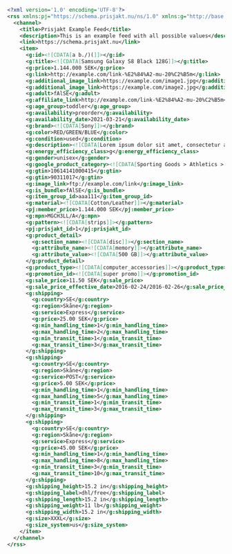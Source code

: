 ```xml
<?xml version='1.0' encoding='UTF-8'?>
<rss xmlns:pj="https://schema.prisjakt.nu/ns/1.0" xmlns:g="http://base.google.com/ns/1.0" version="3.0">
  <channel>
    <title>Prisjakt Example Feed</title>
    <description>This is an example feed with all possible values</description>
    <link>https://schema.prisjakt.nu</link>
    <item>
      <g:id><![CDATA[a b./)(]]></g:id>
      <g:title><![CDATA[Samsung Galaxy S8 Black 128G]]></g:title>
      <g:price>1.144.000 SEK</g:price>
      <g:link>http://example.com/link-%E2%84%A2-mu-20%C2%B5m</g:link>
      <g:additional_image_link>https://example.com/image1.jpg</g:additional_image_link>
      <g:additional_image_link>https://example.com/image2.jpg</g:additional_image_link>
      <g:adult>fAlSE</g:adult>
      <g:affiliate_link>http://example.com/link-%E2%84%A2-mu-20%C2%B5m</g:affiliate_link>
      <g:age_group>toddler</g:age_group>
      <g:availability>preorder</g:availability>
      <g:availability_date>2021-03-21</g:availability_date>
      <g:brand><![CDATA[Sony]]></g:brand>
      <g:color>RED/GREEN/BLUE</g:color>
      <g:condition>used</g:condition>
      <g:description><![CDATA[Lorem ipsum dolor sit amet, consectetur adipiscing elit, sed do eiusmod tempor incididunt ut labore et dolore magna aliqua. Ut enim ad minim veniam, quis nostrud exercitation ullamco laboris nisi ut aliquip ex ea commodo consequat. Duis aute irure dolor in reprehenderit in voluptate velit esse cillum dolore eu fugiat nulla pariatur.]]></g:description>
      <g:energy_efficiency_class>g</g:energy_efficiency_class>
      <g:gender>unisex</g:gender>
      <g:google_product_category><![CDATA[Sporting Goods > Athletics > Figure Skating & Hockey > Ice Skates]]></g:google_product_category>
      <g:gtin>10614141000415</g:gtin>
      <g:gtin>90311017</g:gtin>
      <g:image_link>ftp://example.com/link</g:image_link>
      <g:is_bundle>fAlSE</g:is_bundle>
      <g:item_group_id>aaa111</g:item_group_id>
      <g:material><![CDATA[Cotton/Leather]]></g:material>
      <pj:member_price>1.144.000 SEK</pj:member_price>
      <g:mpn>MGCH3LL/A</g:mpn>
      <g:pattern><![CDATA[strips]]></g:pattern>
      <pj:prisjakt_id>1</pj:prisjakt_id>
      <g:product_detail>
        <g:section_name><![CDATA[disc]]></g:section_name>
        <g:attribute_name><![CDATA[memory]]></g:attribute_name>
        <g:attribute_value><![CDATA[500 GB]]></g:attribute_value>
      </g:product_detail>
      <g:product_type><![CDATA[computer_accessories]]></g:product_type>
      <g:promotion_id><![CDATA[super promo]]></g:promotion_id>
      <g:sale_price>11.50 SEK</g:sale_price>
      <g:sale_price_effective_date>2016-02-24/2016-02-26</g:sale_price_effective_date>
      <g:shipping>
        <g:country>SE</g:country>
        <g:region>Skåne</g:region>
        <g:service>Express</g:service>
        <g:price>25.00 SEK</g:price>
        <g:min_handling_time>1</g:min_handling_time>
        <g:max_handling_time>2</g:max_handling_time>
        <g:min_transit_time>1</g:min_transit_time>
        <g:max_transit_time>3</g:max_transit_time>
      </g:shipping>
      <g:shipping>
        <g:country>SE</g:country>
        <g:region>Skåne</g:region>
        <g:service>POST</g:service>
        <g:price>5.00 SEK</g:price>
        <g:min_handling_time>1</g:min_handling_time>
        <g:max_handling_time>5</g:max_handling_time>
        <g:min_transit_time>1</g:min_transit_time>
        <g:max_transit_time>3</g:max_transit_time>
      </g:shipping>
      <g:shipping>
        <g:country>SE</g:country>
        <g:region>Skåne</g:region>
        <g:service>Express</g:service>
        <g:price>45.00 SEK</g:price>
        <g:min_handling_time>1</g:min_handling_time>
        <g:max_handling_time>8</g:max_handling_time>
        <g:min_transit_time>3</g:min_transit_time>
        <g:max_transit_time>10</g:max_transit_time>
      </g:shipping>
      <g:shipping_height>15.2 in</g:shipping_height>
      <g:shipping_label>dhl/free</g:shipping_label>
      <g:shipping_length>15.2 in</g:shipping_length>
      <g:shipping_weight>11 lb</g:shipping_weight>
      <g:shipping_width>15.2 in</g:shipping_width>
      <g:size>XXXL</g:size>
      <g:size_system>us</g:size_system>
    </item>
  </channel>
</rss>

```
